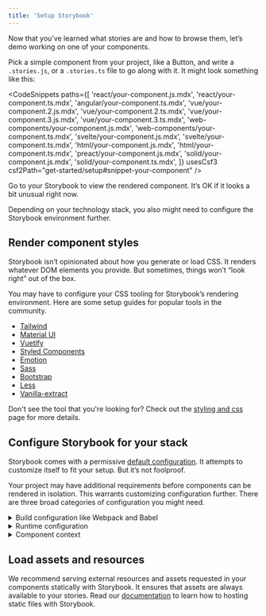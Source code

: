 ```yaml
---
title: 'Setup Storybook'
---
```


Now that you’ve learned what stories are and how to browse them, let’s demo working on one of your components.

Pick a simple component from your project, like a Button, and write a `.stories.js`, or a `.stories.ts` file to go along with it. It might look something like this:



<CodeSnippets
  paths={[
    'react/your-component.js.mdx',
    'react/your-component.ts.mdx',
    'angular/your-component.ts.mdx',
    'vue/your-component.2.js.mdx',
    'vue/your-component.2.ts.mdx',
    'vue/your-component.3.js.mdx',
    'vue/your-component.3.ts.mdx',
    'web-components/your-component.js.mdx',
    'web-components/your-component.ts.mdx',
    'svelte/your-component.js.mdx',
    'svelte/your-component.ts.mdx',
    'html/your-component.js.mdx',
    'html/your-component.ts.mdx',
    'preact/your-component.js.mdx',
    'solid/your-component.js.mdx',
    'solid/your-component.ts.mdx',
  ]}
  usesCsf3
  csf2Path="get-started/setup#snippet-your-component"
/>



Go to your Storybook to view the rendered component. It’s OK if it looks a bit unusual right now.

Depending on your technology stack, you also might need to configure the Storybook environment further.

## Render component styles

Storybook isn’t opinionated about how you generate or load CSS. It renders whatever DOM elements you provide. But sometimes, things won’t “look right” out of the box.

You may have to configure your CSS tooling for Storybook’s rendering environment. Here are some setup guides for popular tools in the community.

- [Tailwind](https://storybook.js.org/recipes/tailwindcss/)
- [Material UI](https://storybook.js.org/recipes/@mui/material/)
- [Vuetify](https://storybook.js.org/recipes/vuetify/)
- [Styled Components](https://storybook.js.org/recipes/styled-components/)
- [Emotion](https://storybook.js.org/recipes/@emotion/styled/)
- [Sass](https://storybook.js.org/recipes/sass/)
- [Bootstrap](https://storybook.js.org/recipes/bootstrap/)
- [Less](https://storybook.js.org/recipes/less/)
- [Vanilla-extract](https://storybook.js.org/recipes/@vanilla-extract/css/)

Don't see the tool that you're looking for? Check out the [styling and css](../configure/styling-and-css.md) page for more details.

## Configure Storybook for your stack

Storybook comes with a permissive [default configuration](../configure/index.md). It attempts to customize itself to fit your setup. But it’s not foolproof.

Your project may have additional requirements before components can be rendered in isolation. This warrants customizing configuration further. There are three broad categories of configuration you might need.

<details>
<summary>Build configuration like Webpack and Babel</summary>

If you see errors on the CLI when you run the `yarn storybook` command, you likely need to make changes to Storybook’s build configuration. Here are some things to try:

- [Presets](../addons/addon-types.md) bundle common configurations for various technologies into Storybook. In particular, presets exist for Create React App and Ant Design.
- Specify a custom [Babel configuration](../configure/compilers.md#babel) for Storybook. Storybook automatically tries to use your project’s config if it can.
- Adjust the [Webpack configuration](../builders/webpack.md) that Storybook uses. Try patching in your own configuration if needed.

</details>

<details>
<summary>Runtime configuration</summary>

If Storybook builds but you see an error immediately when connecting to it in the browser, in that case, chances are one of your input files is not compiling/transpiling correctly to be interpreted by the browser. Storybook supports evergreen browsers, but you may need to check the Babel and Webpack settings (see above) to ensure your component code works correctly.

</details>

<details id="component-context" name="component-context">
<summary>Component context</summary>

If a particular story has a problem rendering, often it means your component expects a specific environment is available to the component.

A common frontend pattern is for components to assume that they render in a specific “context” with parent components higher up the rendering hierarchy (for instance, theme providers).

Use [decorators](../writing-stories/decorators.md) to “wrap” every story in the necessary context providers. The [`.storybook/preview.js`](../configure/index.md#configure-story-rendering) file allows you to customize how components render in Canvas, the preview iframe. See how you can wrap every component rendered in Storybook with [Styled Components](https://styled-components.com/) `ThemeProvider`, [Vue's Fontawesome](https://github.com/FortAwesome/vue-fontawesome), or with an Angular theme provider component in the example below.



<CodeSnippets
  paths={[
    'react/storybook-preview-with-styled-components-decorator.js.mdx',
    'react/storybook-preview-with-styled-components-decorator.ts.mdx',
    'vue/storybook-preview-with-library-decorator.library-2.js.mdx',
    'vue/storybook-preview-with-library-decorator.library-2.ts.mdx',
    'vue/storybook-preview-with-library-decorator.library-3.js.mdx',
    'vue/storybook-preview-with-library-decorator.library-3.ts.mdx',
    'vue/storybook-preview-with-hoc-component-decorator.component-2.js.mdx',
    'vue/storybook-preview-with-hoc-component-decorator.component-2.ts.mdx',
    'vue/storybook-preview-with-hoc-component-decorator.component-3.js.mdx',
    'vue/storybook-preview-with-hoc-component-decorator.component-3.ts.mdx',
    'vue/storybook-preview-with-mixin-decorator.mixin-2.js.mdx',
    'vue/storybook-preview-with-mixin-decorator.mixin-2.ts.mdx',
    'angular/storybook-preview-with-styled-components-decorator.ts.mdx',
    'solid/storybook-preview-with-styled-components-decorator.js.mdx',
    'solid/storybook-preview-with-styled-components-decorator.ts.mdx',
  ]}
/>



</details>

## Load assets and resources

We recommend serving external resources and assets requested in your components statically with Storybook. It ensures that assets are always available to your stories. Read our [documentation](../configure/images-and-assets.md) to learn how to hosting static files with Storybook.
